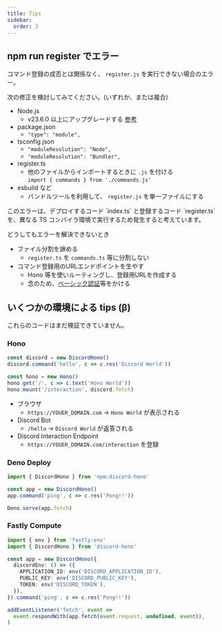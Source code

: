 ```yaml
---
title: Tips
sidebar:
  order: 3
---
```



## npm run register でエラー

コマンド登録の成否とは関係なく、 `register.js` を実行できない場合のエラー。

次の修正を検討してみてください。(いずれか、または複合)

- Node.js
  - v23.6.0 以上にアップグレードする [参考](https://nodejs.org/en/blog/release/v23.6.0)
- package.json
  - `"type": "module",`
- tsconfig.json
  - `"moduleResolution": "Node",`
  - `"moduleResolution": "Bundler",`
- register.ts
  - 他のファイルからインポートするときに `.js` を付ける  
    `import { commands } from './commands.js'`
- esbuild など
  - バンドルツールを利用して、 `register.js` を単一ファイルにする

<Aside>
このエラーは、デプロイするコード `index.ts` と登録するコード `register.ts` を、異なる TS コンパイラ環境で実行するため発生すると考えています。
</Aside>

どうしてもエラーを解決できないとき

- ファイル分割を諦める
  - `register.ts` を `commands.ts` 等に分割しない
- コマンド登録用のURLエンドポイントを生やす
  - Hono 等を使いルーティングし、登録用URLを作成する
  - 念のため、[ベーシック認証](https://hono.dev/docs/middleware/builtin/basic-auth)等をかける

## いくつかの環境による tips (β)

<Aside type="caution">これらのコードはまだ検証できていません。</Aside>

### Hono

```ts "hono.mount" "discord.fetch"
const discord = new DiscordHono()
discord.command('hello', c => c.res('Discord World'))

const hono = new Hono()
hono.get('/', c => c.text('Hono World'))
hono.mount('/interaction', discord.fetch)
```

- ブラウザ
  - `https://YOUER_DOMAIN.com` -> `Hono World` が表示される
- Discord Bot
  - `/hello` -> `Discord World` が返答される
- Discord Interaction Endpoint
  - `https://YOUER_DOMAIN.com/interaction` を登録

### Deno Deploy

```ts
import { DiscordHono } from 'npm:discord-hono'

const app = new DiscordHono()
app.command('ping', c => c.res('Pong!!'))

Deno.serve(app.fetch)
```

### Fastly Compute

```ts
import { env } from 'fastly:env'
import { DiscordHono } from 'discord-hono'

const app = new DiscordHono({
  discordEnv: () => ({
    APPLICATION_ID: env('DISCORD_APPLICATION_ID'),
    PUBLIC_KEY: env('DISCORD_PUBLIC_KEY'),
    TOKEN: env('DISCORD_TOKEN'),
  }),
}).command('ping', c => c.res('Pong!!'))

addEventListener('fetch', event =>
  event.respondWith(app.fetch(event.request, undefined, event)),
)
```
